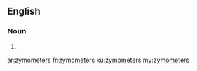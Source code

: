 ==English==

===Noun===
{{head|en|plural}}

# {{plural of|zymometer|lang=en}}

[[ar:zymometers]]
[[fr:zymometers]]
[[ku:zymometers]]
[[my:zymometers]]